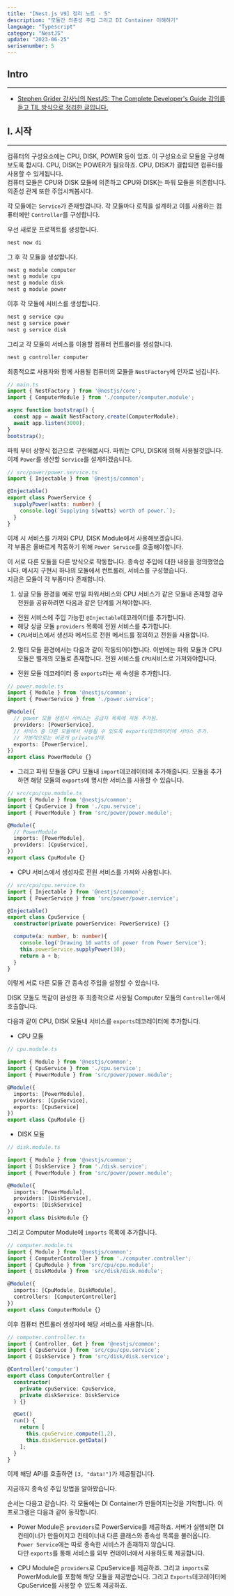 ```yaml
---
title: "[Nest.js V9] 정리 노트 - 5"
description: "모듈간 의존성 주입 그리고 DI Container 이해하기"
language: "Typescript"
category: "NestJS"
update: "2023-06-25"
serisenumber: 5
---
```

## Intro
---
- [Stephen Grider 강사님의 NestJS: The Complete Developer's Guide 강의를 듣고 TIL 방식으로 정리한 글입니다.](https://www.udemy.com/course/nestjs-the-complete-developers-guide//)

## I. 시작
---
컴퓨터의 구성요소에는 CPU, DISK, POWER 등이 있죠. 이 구성요소로 모듈을 구성해보도록 합시다. CPU, DISK는 POWER가 필요하죠. CPU, DISK가 결합되면 컴퓨터를 사용할 수 있게됩니다.  
컴퓨터 모듈은 CPU와 DISK 모듈에 의존하고 CPU와 DISK는 파워 모듈을 의존합니다. 의존성 관계 또한 주입시켜봅시다.

각 모듈에는 `Service`가 존재할겁니다. 각 모듈마다 로직을 설계하고 이를 사용하는 컴퓨터에만 `Controller`를 구성합니다.

우선 새로운 프로젝트를 생성합니다.
```bash
nest new di
```
그 후 각 모듈을 생성합니다.
```bash
nest g module computer
nest g module cpu
nest g module disk
nest g module power
```
이후 각 모듈에 서비스를 생성합니다.
```bash
nest g service cpu
nest g service power
nest g service disk
```
그리고 각 모듈의 서비스를 이용할 컴퓨터 컨트롤러를 생성합니다.
```bash
nest g controller computer 
```

최종적으로 사용자와 함께 사용될 컴퓨터의 모듈을 `NestFactory`에 인자로 넘깁니다.

```ts
// main.ts
import { NestFactory } from '@nestjs/core';
import { ComputerModule } from './computer/computer.module';

async function bootstrap() {
  const app = await NestFactory.create(ComputerModule);
  await app.listen(3000);
}
bootstrap();
```

파워 부터 상향식 접근으로 구현해봅시다. 파워는 CPU, DISK에 의해 사용될것입니다. 이제 `Power`를 생산할 `Service`를 설계하겠습니다.

```ts
// src/power/power.service.ts
import { Injectable } from '@nestjs/common';

@Injectable()
export class PowerService {
  supplyPower(watts: number) {
    console.log(`Supplying ${watts} worth of power.`);
  }
}
```

이제 시 서비스를 가져와 CPU, DISK Module에서 사용해보겠습니다.  
각 부품은 올바르게 작동하기 위해 `Power Service`를 호출해야합니다.

이 서로 다른 모듈을 다른 방식으로 작동합니다. 종속성 주입에 대한 내용을 정의했었습니다. 메시지 구현시 하나의 모듈에서 컨트롤러, 서비스를 구성했습니다.  
지금은 모듈이 각 부품마다 존재합니다.

1. 싱글 모듈 환경을 예로 만일 파워서비스와 CPU 서비스가 같은 모듈내 존재할 경우 전원을 공유하려면 다음과 같은 단계를 거쳐야합니다.
- 전원 서비스에 주입 가능한 `@Injectable`데코레이터를 추가합니다.
- 해당 싱글 모듈 `providers` 목록에 전원 서비스를 추가합니다.
- `CPU`서비스에서 생선자 메서드로 전원 메서드를 정의하고 전원을 사용합니다.

2. 멀티 모듈 환경에서는 다음과 같이 작동되어야합니다. 이번에는 파워 모듈과 CPU모듈은 별개의 모듈로 존재합니다. 전원 서비스를 `CPU`서비스로 가져와야합니다.
- 전원 모듈 데코레이터 중 `exports`라는 새 속성을 추가합니다. 
```ts
// power.module.ts
import { Module } from '@nestjs/common';
import { PowerService } from './power.service';

@Module({
  // power 모듈 생성시 서비스는 공급자 목록에 자동 추가됨.
  providers: [PowerService],
  // 서비스 중 다른 모듈에서 사용될 수 있도록 exports데코레이터에 서비스 추가.
  // 기본적으로는 비공개 private상태.
  exports: [PowerService],
})
export class PowerModule {}
```
- 그리고 파워 모듈을 CPU 모듈내 `import`데코레이터에 추가해줍니다. 모듈을 추가하면 해당 모듈의 `exports`에 명시한 서비스를 사용할 수 있습니다.
```ts
// src/cpu/cpu.module.ts
import { Module } from '@nestjs/common';
import { CpuService } from './cpu.service';
import { PowerModule } from 'src/power/power.module';

@Module({
  // PowerModule
  imports: [PowerModule],
  providers: [CpuService],
})
export class CpuModule {}
```
- CPU 서비스에서 생성자로 전원 서비스를 가져와 사용합니다.
```ts
// src/cpu/cpu.service.ts
import { Injectable } from '@nestjs/common';
import { PowerService } from 'src/power/power.service';

@Injectable()
export class CpuService {
  constructor(private powerService: PowerService) {}

  compute(a: number, b: number){
    console.log('Drawing 10 watts of power from Power Service');
    this.powerService.supplyPower(10);
    return a + b;
  }
}
```
이렇게 서로 다른 모듈 간 종속성 주입을 설정할 수 있습니다.

DISK 모둘도 똑같이 완성한 후 최종적으로 사용될 Computer 모듈의 `Controller`에서 호출합니다.  

다음과 같이 CPU, DISK 모듈내 서비스를 `exports`데코레이터에 추가합니다.

- CPU 모듈
```ts
// cpu.module.ts

import { Module } from '@nestjs/common';
import { CpuService } from './cpu.service';
import { PowerModule } from 'src/power/power.module';

@Module({
  imports: [PowerModule],
  providers: [CpuService],
  exports: [CpuService]
})
export class CpuModule {}
```

- DISK 모듈
```ts
// disk.module.ts

import { Module } from '@nestjs/common';
import { DiskService } from './disk.service';
import { PowerModule } from 'src/power/power.module';

@Module({
  imports: [PowerModule],
  providers: [DiskService],
  exports: [DiskService]
})
export class DiskModule {}
```

그리고 Computer Module에 `imports` 목록에 추가합니다.

```ts
// computer.module.ts
import { Module } from '@nestjs/common';
import { ComputerController } from './computer.controller';
import { CpuModule } from 'src/cpu/cpu.module';
import { DiskModule } from 'src/disk/disk.module';

@Module({
  imports: [CpuModule, DiskModule],
  controllers: [ComputerController]
})
export class ComputerModule {}
```

이후 컴퓨터 컨트롤러 생성자에 해당 서비스를 사용합니다.

```ts
// computer.controller.ts
import { Controller, Get } from '@nestjs/common';
import { CpuService } from 'src/cpu/cpu.service';
import { DiskService } from 'src/disk/disk.service';

@Controller('computer')
export class ComputerController {
  constructor(
    private cpuService: CpuService,
    private diskService: DiskService
  ) {}

  @Get()
  run() {
    return [
      this.cpuService.compute(1,2),
      this.diskService.getData()
    ];
  }
}
```

이제 해당 API를 호출하면 `[3, "data!"]`가 제공될겁니다.

지금까지 종속성 주입 방법을 알아봤습니다.

순서는 다음고 같습니다. 각 모듈에는 DI Container가 만들어지는것을 기억합니다. 이 프로그램은 다음과 같이 동작합니다.

- Power Module은 `providers`로 PowerService를 제공하죠. 서버가 실행되면 DI 컨테이너가 만들어지고 컨테이너내 다른 클래스와 종속성 목록을 불러옵니다. `Power Service`에는 따로 종속한 서비스가 존재하지 않습니다.  
다만 `exports`를 통해 서비스를 외부 컨테이너에서 사용하도록 제공합니다.

- CPU Module은 `providers`로 CpuService를 제공하죠. 그리고 `imports`로 PowerModule를 포함해 해당 모듈을 제공받습니다. 그리고 `Exports`데코레이터에 CpuService를 사용할 수 있도록 제공하죠.